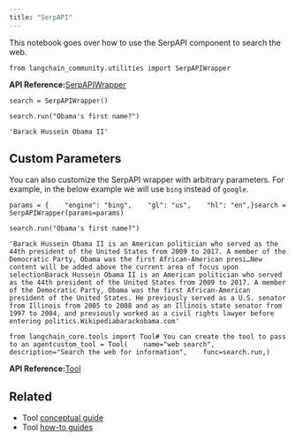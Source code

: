 ```yaml
---
title: "SerpAPI"
---
```


This notebook goes over how to use the SerpAPI component to search the web.

```
from langchain_community.utilities import SerpAPIWrapper
```

**API Reference:**[SerpAPIWrapper](https://python.langchain.com/api_reference/community/utilities/langchain_community.utilities.serpapi.SerpAPIWrapper.html)

```
search = SerpAPIWrapper()
```

```
search.run("Obama's first name?")
```

```
'Barack Hussein Obama II'
```

## Custom Parameters

You can also customize the SerpAPI wrapper with arbitrary parameters. For example, in the below example we will use `bing` instead of `google`.

```
params = {    "engine": "bing",    "gl": "us",    "hl": "en",}search = SerpAPIWrapper(params=params)
```

```
search.run("Obama's first name?")
```

```
'Barack Hussein Obama II is an American politician who served as the 44th president of the United States from 2009 to 2017. A member of the Democratic Party, Obama was the first African-American presi…New content will be added above the current area of focus upon selectionBarack Hussein Obama II is an American politician who served as the 44th president of the United States from 2009 to 2017. A member of the Democratic Party, Obama was the first African-American president of the United States. He previously served as a U.S. senator from Illinois from 2005 to 2008 and as an Illinois state senator from 1997 to 2004, and previously worked as a civil rights lawyer before entering politics.Wikipediabarackobama.com'
```

```
from langchain_core.tools import Tool# You can create the tool to pass to an agentcustom_tool = Tool(    name="web search",    description="Search the web for information",    func=search.run,)
```

**API Reference:**[Tool](https://python.langchain.com/api_reference/core/tools/langchain_core.tools.simple.Tool.html)

## Related

* Tool [conceptual guide](/oss/concepts/tools)
* Tool [how-to guides](/oss/how_to/#tools)
